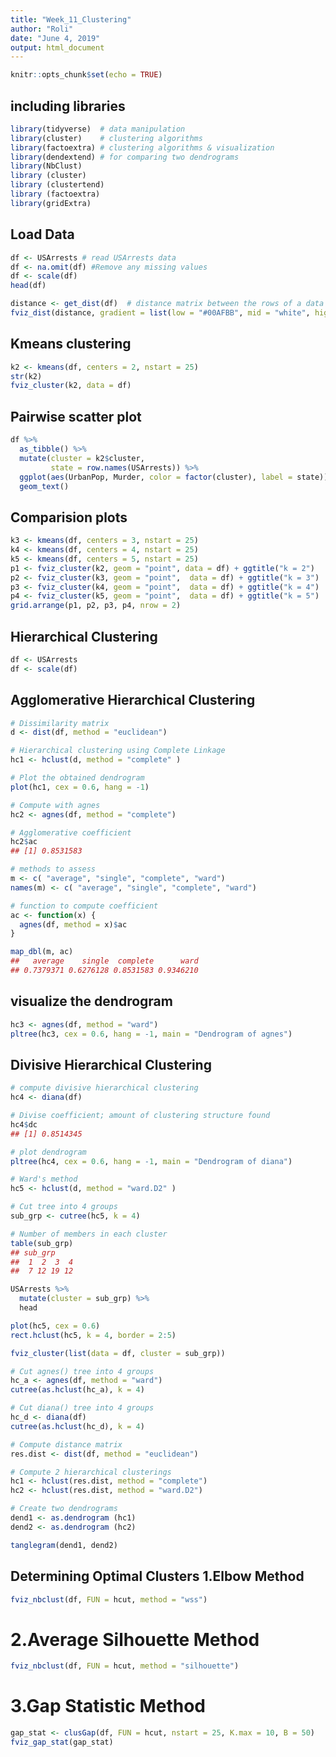 ```yaml
---
title: "Week_11_Clustering"
author: "Roli"
date: "June 4, 2019"
output: html_document
---
```


```r
knitr::opts_chunk$set(echo = TRUE)
```

## including libraries
```r
library(tidyverse)  # data manipulation
library(cluster)    # clustering algorithms
library(factoextra) # clustering algorithms & visualization
library(dendextend) # for comparing two dendrograms
library(NbClust)
library (cluster)
library (clustertend)
library (factoextra)
library(gridExtra)
```

## Load Data
```r
df <- USArrests # read USArrests data 
df <- na.omit(df) #Remove any missing values
df <- scale(df)
head(df)
```


```r
distance <- get_dist(df)  # distance matrix between the rows of a data matrix
fviz_dist(distance, gradient = list(low = "#00AFBB", mid = "white", high = "#FC4E07")) # It performs principle component analysis and Visualization of distance matrix
```

## Kmeans clustering
```r
k2 <- kmeans(df, centers = 2, nstart = 25)
str(k2) 
fviz_cluster(k2, data = df)
```

## Pairwise scatter plot

```r
df %>%
  as_tibble() %>%
  mutate(cluster = k2$cluster,
         state = row.names(USArrests)) %>%
  ggplot(aes(UrbanPop, Murder, color = factor(cluster), label = state)) +
  geom_text()
```

## Comparision plots


```r
k3 <- kmeans(df, centers = 3, nstart = 25)
k4 <- kmeans(df, centers = 4, nstart = 25)
k5 <- kmeans(df, centers = 5, nstart = 25)
p1 <- fviz_cluster(k2, geom = "point", data = df) + ggtitle("k = 2")
p2 <- fviz_cluster(k3, geom = "point",  data = df) + ggtitle("k = 3")
p3 <- fviz_cluster(k4, geom = "point",  data = df) + ggtitle("k = 4")
p4 <- fviz_cluster(k5, geom = "point",  data = df) + ggtitle("k = 5")
grid.arrange(p1, p2, p3, p4, nrow = 2)
```

## Hierarchical Clustering
```r
df <- USArrests
df <- scale(df)
```

## Agglomerative Hierarchical Clustering
```r
# Dissimilarity matrix
d <- dist(df, method = "euclidean")

# Hierarchical clustering using Complete Linkage
hc1 <- hclust(d, method = "complete" )

# Plot the obtained dendrogram
plot(hc1, cex = 0.6, hang = -1)

# Compute with agnes
hc2 <- agnes(df, method = "complete")

# Agglomerative coefficient
hc2$ac
## [1] 0.8531583

# methods to assess
m <- c( "average", "single", "complete", "ward")
names(m) <- c( "average", "single", "complete", "ward")

# function to compute coefficient
ac <- function(x) {
  agnes(df, method = x)$ac
}

map_dbl(m, ac)
##   average    single  complete      ward 
## 0.7379371 0.6276128 0.8531583 0.9346210
```

## visualize the dendrogram 
```r
hc3 <- agnes(df, method = "ward")
pltree(hc3, cex = 0.6, hang = -1, main = "Dendrogram of agnes") 
```

## Divisive Hierarchical Clustering
```r
# compute divisive hierarchical clustering
hc4 <- diana(df)

# Divise coefficient; amount of clustering structure found
hc4$dc
## [1] 0.8514345

# plot dendrogram
pltree(hc4, cex = 0.6, hang = -1, main = "Dendrogram of diana")

# Ward's method
hc5 <- hclust(d, method = "ward.D2" )

# Cut tree into 4 groups
sub_grp <- cutree(hc5, k = 4)

# Number of members in each cluster
table(sub_grp)
## sub_grp
##  1  2  3  4 
##  7 12 19 12

USArrests %>%
  mutate(cluster = sub_grp) %>%
  head

plot(hc5, cex = 0.6)
rect.hclust(hc5, k = 4, border = 2:5)

fviz_cluster(list(data = df, cluster = sub_grp))

# Cut agnes() tree into 4 groups
hc_a <- agnes(df, method = "ward")
cutree(as.hclust(hc_a), k = 4)

# Cut diana() tree into 4 groups
hc_d <- diana(df)
cutree(as.hclust(hc_d), k = 4)

# Compute distance matrix
res.dist <- dist(df, method = "euclidean")

# Compute 2 hierarchical clusterings
hc1 <- hclust(res.dist, method = "complete")
hc2 <- hclust(res.dist, method = "ward.D2")

# Create two dendrograms
dend1 <- as.dendrogram (hc1)
dend2 <- as.dendrogram (hc2)

tanglegram(dend1, dend2)
```

## Determining Optimal Clusters 1.Elbow Method
```r
fviz_nbclust(df, FUN = hcut, method = "wss")
```

# 2.Average Silhouette Method
```r
fviz_nbclust(df, FUN = hcut, method = "silhouette")
```

# 3.Gap Statistic Method
```r
gap_stat <- clusGap(df, FUN = hcut, nstart = 25, K.max = 10, B = 50)
fviz_gap_stat(gap_stat)
```
